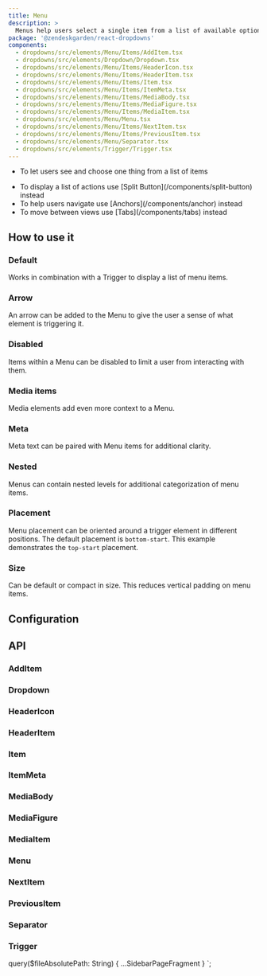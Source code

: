 ```yaml
---
title: Menu
description: >
  Menus help users select a single item from a list of available options.
package: '@zendeskgarden/react-dropdowns'
components:
  - dropdowns/src/elements/Menu/Items/AddItem.tsx
  - dropdowns/src/elements/Dropdown/Dropdown.tsx
  - dropdowns/src/elements/Menu/Items/HeaderIcon.tsx
  - dropdowns/src/elements/Menu/Items/HeaderItem.tsx
  - dropdowns/src/elements/Menu/Items/Item.tsx
  - dropdowns/src/elements/Menu/Items/ItemMeta.tsx
  - dropdowns/src/elements/Menu/Items/MediaBody.tsx
  - dropdowns/src/elements/Menu/Items/MediaFigure.tsx
  - dropdowns/src/elements/Menu/Items/MediaItem.tsx
  - dropdowns/src/elements/Menu/Menu.tsx
  - dropdowns/src/elements/Menu/Items/NextItem.tsx
  - dropdowns/src/elements/Menu/Items/PreviousItem.tsx
  - dropdowns/src/elements/Menu/Separator.tsx
  - dropdowns/src/elements/Trigger/Trigger.tsx
---
```


<Usage>
  <Use>
    <ul>
      <li>To let users see and choose one thing from a list of items</li>
    </ul>
  </Use>
  <Misuse>
    <ul>
      <li>
        <Markdown>
          To display a list of actions use [Split Button](/components/split-button) instead
        </Markdown>
      </li>
      <li>
        <Markdown>To help users navigate use [Anchors](/components/anchor) instead</Markdown>
      </li>
      <li>
        <Markdown>To move between views use [Tabs](/components/tabs) instead</Markdown>
      </li>
    </ul>
  </Misuse>
</Usage>

## How to use it

### Default

Works in combination with a Trigger to display a list of menu items.


<CodeExample code={MenuDefaultCode}>
  <MenuDefault />
</CodeExample>

### Arrow

An arrow can be added to the Menu to give the user a sense of what element is triggering it.


<CodeExample code={MenuArrowCode}>
  <MenuArrow />
</CodeExample>

### Disabled

Items within a Menu can be disabled to limit a user from interacting with them.


<CodeExample code={MenuDisabledCode}>
  <MenuDisabled />
</CodeExample>

### Media items

Media elements add even more context to a Menu.


<CodeExample code={MenuMediaCode}>
  <MenuMedia />
</CodeExample>

### Meta

Meta text can be paired with Menu items for additional clarity.


<CodeExample code={MenuMetaCode}>
  <MenuMeta />
</CodeExample>

### Nested

Menus can contain nested levels for additional categorization of menu items.


<CodeExample code={MenuNestedCode}>
  <MenuNested />
</CodeExample>

### Placement

Menu placement can be oriented around a trigger element in different positions. The default
placement is `bottom-start`. This example demonstrates the `top-start` placement.


<CodeExample code={MenuPlacementCode}>
  <MenuPlacement />
</CodeExample>

### Size

Can be default or compact in size. This reduces vertical padding on menu items.


<CodeExample code={MenuSizeCode}>
  <MenuSize />
</CodeExample>

## Configuration

<Configuration reactPackage={props.data.mdx.package} components={props.data.mdx.components} />

## API

### AddItem

<PropSheet components={props.data.mdx.components} componentName="addItem" />

### Dropdown

<PropSheet components={props.data.mdx.components} componentName="dropdown" />

### HeaderIcon

<PropSheet components={props.data.mdx.components} componentName="headerIcon" />

### HeaderItem

<PropSheet components={props.data.mdx.components} componentName="headerItem" />

### Item

<PropSheet components={props.data.mdx.components} componentName="item" />

### ItemMeta

<PropSheet components={props.data.mdx.components} componentName="itemMeta" />

### MediaBody

<PropSheet components={props.data.mdx.components} componentName="mediaBody" />

### MediaFigure

<PropSheet components={props.data.mdx.components} componentName="mediaFigure" />

### MediaItem

<PropSheet components={props.data.mdx.components} componentName="mediaItem" />

### Menu

<PropSheet components={props.data.mdx.components} componentName="menu" />

### NextItem

<PropSheet components={props.data.mdx.components} componentName="nextItem" />

### PreviousItem

<PropSheet components={props.data.mdx.components} componentName="previousItem" />

### Separator

<PropSheet components={props.data.mdx.components} componentName="separator" />

### Trigger

<PropSheet components={props.data.mdx.components} componentName="trigger" />


  query($fileAbsolutePath: String) {
    ...SidebarPageFragment
  }
`;
